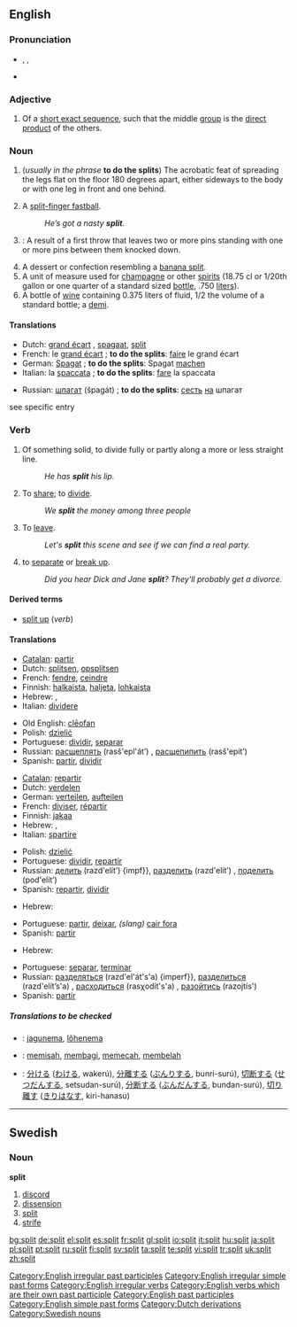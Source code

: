 {{see|Split}}
{{wikipedia|split (disambiguation)|Split}}
==English==

===Pronunciation===
*{{AHD|splĭt}}, {{IPA|/splɪt/}}, {{SAMPA|/splIt/}}
*{{audio|en-us-split.ogg|Audio (US)}}

===Adjective===
{{wikipedia|split exact sequence}}
{{en-adj|-}}
#{{algebra}} Of a [[short exact sequence]], such that the middle [[group]] is the [[direct product]] of the others.
===Noun===
{{en-noun}}

# (''usually in the phrase'' '''to do the splits''') The acrobatic feat of spreading the legs flat on the floor 180 degrees apart, either sideways to the body or with one leg in front and one behind.
# {{context|baseball|slang}} A [[split-finger fastball]].
#: ''He’s got a nasty '''split'''.''
# {{context|Bowling}}: A result of a first throw that leaves two or more pins standing with one or more pins between them knocked down.
# A dessert or confection resembling a [[banana split]].
# A unit of measure used for [[champagne]] or other [[spirit]]s (18.75 cl or 1/20th gallon or one quarter of a standard sized [[bottle]], .750 [[liter]]s).
# A bottle of [[wine]] containing 0.375 liters of fluid, 1/2 the volume of a standard bottle; a [[demi]].

====Translations====
{{trans-top|acrobatic feat}}
*Dutch: [[grand écart]] {{m}}, [[spagaat]], [[split]] {{m}}
*French: le [[grand écart]] {{m}}; '''to do the splits''': [[faire]] le grand écart
*German: [[Spagat]] {{n}}; '''to do the splits''': Spagat [[machen]]
*Italian: la [[spaccata]] {{f}}; '''to do the splits''': [[fare]] la spaccata
{{trans-mid}}
*Russian: [[шпагат]] (špagát) {{m}}; '''to do the splits''': [[сесть]] [[на]] шпагат
{{trans-bottom}}

{{trans-top|baseball pitch}}
see specific entry
{{trans-bottom}}

{{trans-top|bowling}}
{{trans-mid}}
{{trans-bottom}}

{{trans-top|sundae}}
{{trans-mid}}
{{trans-bottom}}

===Verb===
{{en-verb|splits|splitting|split}}

# {{transitive}} {{ergative}} Of something solid, to divide fully or partly along a more or less straight line.
#:''He has '''split''' his lip.''
# {{transitive}} To [[share]]; to [[divide]].
#:''We '''split''' the money among three people''
# {{slang}} To [[leave]].
#:''Let's '''split''' this scene and see if we can find a real party.''
#  to [[separate]] or [[break up]].
#:''Did you hear Dick and Jane '''split'''?  They'll probably get a divorce.''

====Derived terms====
*[[split up]] (''verb'')

====Translations====
{{trans-top|divide along a more or less straight line}}
*[[Catalan]]: [[partir]]
*Dutch: [[splitsen]], [[opsplitsen]]
*French: [[fendre]], [[ceindre]]
*Finnish: [[halkaista]], [[haljeta]], [[lohkaista]]
*Hebrew: {{he-translation|לפצל|lefatsél}}, {{he-translation|לחלק|lekhalék}}
*Italian: [[dividere]]
{{trans-mid}}
*Old English: [[cleofan|clēofan]]
*Polish: [[dzielić]]
*Portuguese: [[dividir]], [[separar]]
*Russian: [[расщеплять]] (rasš'epl'át’) {{impf}}, [[расщепипить]] (rasš'epít’) {{pf}}
*Spanish: [[partir]], [[dividir]]
{{trans-bottom}}

{{trans-top|share out}}
*[[Catalan]]: [[repartir]]
*Dutch: [[verdelen]]
*German: [[verteilen]], [[aufteilen]]
*French: [[diviser]], [[répartir]]
*Finnish: [[jakaa]]
*Hebrew: {{he-translation|להתחלק|lehitkhalék}}, {{he-translation|לחלק|lekhalék}}
*Italian: [[spartire]]
{{trans-mid}}
*Polish: [[dzielić]]
*Portuguese: [[dividir]], [[repartir]]
*Russian: [[делить]] (razd'elít’) {impf}}, [[разделить]] (razd'elít’) {{pf}}, [[поделить]] (pod'elít’) {{pf}}
*Spanish: [[repartir]], [[dividir]]
{{trans-bottom}}

{{trans-top|leave}}
*Hebrew: {{he-translation|לעזוב|la`azóv}}
{{trans-mid}}
*Portuguese: [[partir]], [[deixar]], ''(slang)'' [[cair fora]]
*Spanish: [[partir]]
{{trans-bottom}}

{{trans-top|separate}}
*Hebrew: {{he-translation|להיפרד|lehiparéd}}
{{trans-mid}}
*Portuguese: [[separar]], [[terminar]]
*Russian: [[разделяться]] (razd'el'át's'a) {imperf}}, [[разделиться]] (razd'elít’s'a) {{pf}}, [[расходиться]] (rasχodít's'a) {{impf}}, [[разойтись]] (razojtís') {{pf}}
*Spanish: [[partir]]
{{trans-bottom}}

=====Translations to be checked=====
<!--Remove this section once all of the translations below have been moved into the tables above.-->
{{checktrans}}

*{{ttbc|Estonian}}: [[jagunema]], [[lõhenema]]
*{{ttbc|Indonesian}}: [[pisah|memisah]], [[bagi|membagi]], [[pecah|memecah]], [[belah|membelah]]
*{{ttbc|Japanese}}: [[分ける]] ([[わける]], wakerú), [[分離]]する ([[ぶんり]]する, bunri-surú), [[切断]]する ([[せつだん]]する, setsudan-surú), [[分断]]する ([[ぶんだん]]する, bundan-surú), [[切り離す]] ([[きりはなす]], kiri-hanasu)

[[Category:English irregular past participles]]
[[Category:English irregular simple past forms]]
[[Category:English irregular verbs]]
[[Category:English verbs which are their own past participle]]
[[Category:English past participles]]
[[Category:English simple past forms]]

----

==Swedish==

===Noun===
{{sv-noun|split|spliten|spliter|spliterna|splits|splitens|spliters|spliternas}}
'''split'''

# [[discord]]
# [[dissension]]
# [[split]]
# [[strife]]

[[Category:Dutch derivations]]
[[Category:Swedish nouns]]

[[bg:split]]
[[de:split]]
[[el:split]]
[[es:split]]
[[fr:split]]
[[gl:split]]
[[io:split]]
[[it:split]]
[[hu:split]]
[[ja:split]]
[[pl:split]]
[[pt:split]]
[[ru:split]]
[[fi:split]]
[[sv:split]]
[[ta:split]]
[[te:split]]
[[vi:split]]
[[tr:split]]
[[uk:split]]
[[zh:split]]